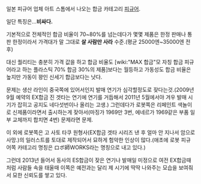 일본 피규어 업체 아트 스톰에서 나오는 합금 카테고리 [[피규어]].

일단 특징은...'''비싸다.'''

기본적으로 전체적인 합금 비율이 70~80%를 넘는데다가 몇몇 제품은 한정 판매나 통판 한정이라서 가격대가 말 그대로 '''살 사람만 사라''' 수준.(평균 25000엔~35000엔 전후)

대신 퀄리티는 충분히 가격 값을 하고 합금 비율도 [wiki:"MAX 합금"모 자칭 합금 피규어라고 하는 플라스틱 70% 합금 30%의 제품]보다는 월등하고 가동성도 합금 비율은 높지만 가동이 꽝인 신세기 합금보다는 낫다.

문제는 생산 라인이 중국쪽에 있어서인지 발매 연기가 심각할정도로 잦다는것.(2009년 9월 예약의 EX합금 진 겟타는 연기에 연기를 거듭해서 2011년 5월에서야 겨우 발매 시기가 잡히고 공지도 네다섯번이나 올리는 고생.) 그런데다가 로봇쪽은 리페인트 색놀이로 신제품이라면서 출시하는게 잦아서(마징가 1969만 3번, 에네르가 1969같은 부품 일부 교체까지 합치면 4번) 문제라면 문제.

이 외에 로봇쪽은 고 사토 타쿠 원형사(EX합금 겟타 시리즈 낸 후 얼마 안 지나서 암으로 사망.)의 일러스트를 토대로 제작되어서 묘하게 험악한 인상이 많다.(애초에 로봇 피규어쪽 카테고리 명칭은 ロボ師WORKS라는 명칭으로 내고 있다.)

그런데 2013년 들어서 동사의 ES합금이 잦은 연기나 발매일 미정으로 여전 EX합금때처럼 사람들 속을 태울때 이쪽은 예전과는 달리 제 시기에 딱딱 나와주는 모습을 보여줘서 묘한 신뢰도를 쌓고 있다. 
